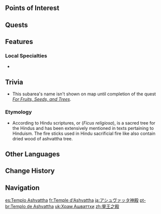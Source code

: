 {{Location Infobox
|image        = Fane of Ashvattha.png
|type         = Subarea
|region       = Sumeru
|subregion    = Dharma Forest
|area         = Vissudha Field
}}
{{Location Intro|description=<p>{{If Self|Fane of Ashvattha|It|The Fane of Ashvattha}} contains the Ashvattha Tree, the first [[Vasara Tree]] and the progenitor of the [[Aranara]]. It also acts as the seal for the entrance to [[Old Vanarana]].</p>}}

==Points of Interest==
{{Locations by Category Table|type=Points of Interest}}

==Quests==
{{Quests by Category List|heo=1}}

==Features==
<!--
===Exploration===
===Enemies===
====Common Enemies====
{{Column|2|
*{{Enemy|}}
}}

====Elite Enemies====
*{{Enemy|}}
-->
===Local Specialties===
* {{Item|Rukkhashava Mushrooms}}
<!--
==Soundtracks==
{{Soundtracks by Category Table|{{subst:PAGENAME}} Soundtracks|header={{subst:PAGENAME}}}}
-->
==Trivia==
* This subarea's name isn't shown on map until completion of the quest ''[[For Fruits, Seeds, and Trees]]''.
===Etymology===
*According to Hindu scriptures, {{Lang|''Aśvattha''|sa=अश्वत्थ}} or ''{{W|Ficus religiosa|sacred fig}}'' (''Ficus religiosa''), is a sacred tree for the Hindus and has been extensively mentioned in texts pertaining to Hinduism. The fire sticks used in Hindu sacrificial fire like ''{{w|Agnihotra}}'' also contain dried wood of ashvattha tree.

==Other Languages==
{{Other Languages
|en      = Fane of Ashvattha
|zhs     = 觉王之殿
|zhs_rm  = Juéwáng zhī Diàn
|zht     = 覺王之殿
|zht_rm  = Juéwáng zhī Diàn
|zh_tl   = Temple of the {{w|Buddhahood|Enlightened Lord}}
|ja      = アシュヴァッタ{{Rubi|神|しん|殿|でん}}
|ja_rm   = Ashuvatta Shinden
|ja_tl   = Ashvattha Temple
|ko      = 아슈바타 신전
|ko_tl   = Ashvattha Temple
|es      = Templo Ashvattha
|es_tl   = Ashvattha Temple
|fr      = Temple d'Ashvattha
|fr_tl   = Ashvattha Temple
|ru      = Храм Ашваттхи
|ru_tl   = Ashvattha Temple
|th      = Fane of Ashvattha
|vi      = Thánh Điện Ashvattha
|vi_tl   = Ashvattha Sanctum
|de      = Tempel von Ashvattha
|de_tl   = Temple of Ashvattha
|id      = Fane of Ashvattha
|pt      = Templo de Ashvattha
|pt_tl   = Ashvattha Temple
|tr      = Ashvattha Mabedi
|tr_tl   = Ashvattha Shrine
|it      = Fano di Ashvattha
|it_tl   = Fane of Ashvattha
}}

==Change History==
{{Change History|3.0}}

==Navigation==
{{Area Navbox|Sumeru}}

[[es:Templo Ashvattha]]
[[fr:Temple d'Ashvattha]]
[[ja:アシュヴァッタ神殿]]
[[pt-br:Templo de Ashvattha]]
[[uk:Храм Ашваттхи]]
[[zh:覺王之殿]]